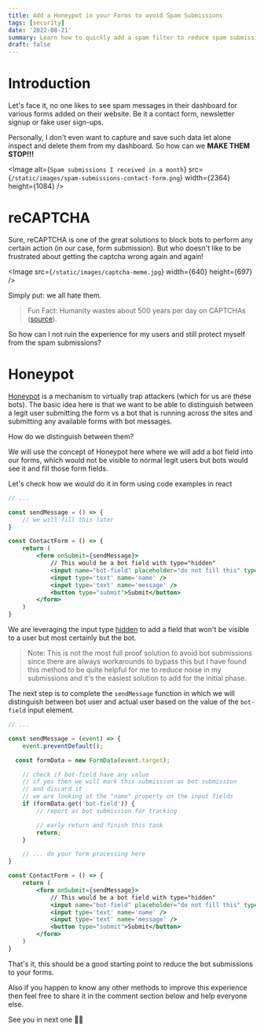```yaml
---
title: Add a Honeypot in your Forms to avoid Spam Submissions
tags: [security]
date: '2022-08-21'
summary: Learn how to quickly add a spam filter to reduce spam submissions in any of your forms on your website.
draft: false
---
```


# Introduction

Let's face it, no one likes to see spam messages in their dashboard for various forms added on their website. Be it a contact form, newsletter signup or fake user sign-ups.

Personally, I don't even want to capture and save such data let alone inspect and delete them from my dashboard. So how can we **MAKE THEM STOP!!!**

<Image
  alt={`Spam submissions I received in a month`}
  src={`/static/images/spam-submissions-contact-form.png`}
  width={2364}
  height={1084}
/>

# reCAPTCHA

Sure, reCAPTCHA is one of the great solutions to block bots to perform any certain action (in our case, form submission). But who doesn't like to be frustrated about getting the captcha wrong again and again!

<Image src={`/static/images/captcha-meme.jpg`} width={640} height={697} />

Simply put: we all hate them.

> Fun Fact: Humanity wastes about 500 years per day on CAPTCHAs ([source](https://blog.cloudflare.com/introducing-cryptographic-attestation-of-personhood/)).

So how can I not ruin the experience for my users and still protect myself from the spam submissions?

# Honeypot

[Honeypot](<https://en.wikipedia.org/wiki/Honeypot_(computing)>) is a mechanism to virtually trap attackers (which for us are these bots). The basic idea here is that we want to be able to distinguish between a legit user submitting the form vs a bot that is running across the sites and submitting any available forms with bot messages.

How do we distinguish between them?

We will use the concept of Honeypot here where we will add a bot field into our forms, which would not be visible to normal legit users but bots would see it and fill those form fields.

Let's check how we would do it in form using code examples in react

```jsx
// ...

const sendMessage = () => {
	// we will fill this later
}

const ContactForm = () => {
	return (
		<form onSubmit={sendMessage}>
			// This would be a bot field with type="hidden"
			<input name="bot-field" placeholder="do not fill this" type="hidden" />
			<input type='text' name='name' />
			<input type='text' name='message' />
			<button type="submit">Submit</button>
		</form>
	)
}

```

We are leveraging the input type [hidden](https://developer.mozilla.org/en-US/docs/Web/HTML/Element/input/hidden) to add a field that won't be visible to a user but most certainly but the bot.

> Note: This is not the most full proof solution to avoid bot submissions since there are always workarounds to bypass this but I have found this method to be quite helpful for me to reduce noise in my submissions and it's the easiest solution to add for the initial phase.

The next step is to complete the `sendMessage` function in which we will distinguish between bot user and actual user based on the value of the `bot-field` input element.

```jsx
// ...

const sendMessage = (event) => {
	event.preventDefault();

  const formData = new FormData(event.target);

	// check if bot-field have any value
	// if yes then we will mark this submission as bot submission
	// and discard it
	// we are looking at the "name" property on the input fields
	if (formData.get('bot-field')) {
		// report as bot submission for tracking

		// early return and finish this task
		return;
	}

	// ... do your form processing here
}

const ContactForm = () => {
	return (
		<form onSubmit={sendMessage}>
			// This would be a bot field with type="hidden"
			<input name="bot-field" placeholder="do not fill this" type="hidden" />
			<input type='text' name='name' />
			<input type='text' name='message' />
			<button type="submit">Submit</button>
		</form>
	)
}

```

That's it, this should be a good starting point to reduce the bot submissions to your forms.

Also if you happen to know any other methods to improve this experience then feel free to share it in the comment section below and help everyone else.

See you in next one 👋🏽
